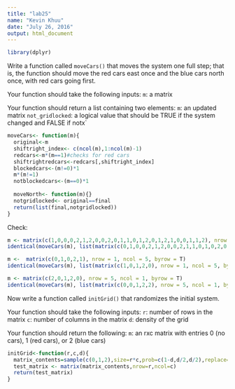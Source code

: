 ```yaml
---
title: "lab25"
name: "Kevin Khuu"
date: "July 26, 2016"
output: html_document
---
```


```r
library(dplyr)
```

Write a function called `moveCars()` that moves the system one full step; that is, the function should move the red cars east once and the blue cars north once, with red cars going first.

Your function should take the following inputs:
`m`: a matrix

Your function should return a list containing two elements:
`m`: an updated matrix
`not_gridlocked`: a logical value that should be TRUE if the system changed and FALSE if notx`

```r
moveCars<- function(m){
  original<-m
  shiftright_index<- c(ncol(m),1:ncol(m)-1)
  redcars<-m*(m==1)#checks for red cars
  shiftrightredcars<-redcars[,shiftright_index]
  blockedcars<-(m!=0)*1
  m*(m!=1)
  notblockedcars<-(m==0)*1
  
  moveNorth<- function(m){}
  notgridlocked<- original==final
  return(list(final,notgridlocked))
}

```


Check:
```r
m <- matrix(c(1,0,0,0,2,1,2,0,0,2,0,1,1,0,1,2,0,1,2,1,0,0,1,1,2), nrow = 5, ncol = 5, byrow = T)
identical(moveCars(m), list(matrix(c(0,1,0,0,2,1,2,0,0,2,1,1,0,1,0,2,0,1,2,1,0,0,1,1,2), nrow = 5, ncol = 5, byrow = T), TRUE))

m <-  matrix(c(0,1,0,2,1), nrow = 1, ncol = 5, byrow = T)
identical(moveCars(m), list(matrix(c(1,0,1,2,0), nrow = 1, ncol = 5, byrow = T), TRUE))

m <- matrix(c(2,0,1,2,0), nrow = 5, ncol = 1, byrow = T)
identical(moveCars(m), list(matrix(c(0,0,1,2,2), nrow = 5, ncol = 1, byrow = T), TRUE))
```

Now write a function called `initGrid()` that randomizes the initial system.

Your function should take the following inputs:
`r`: number of rows in the matrix
`c`: number of columns in the matrix
`d`: density of the grid 

Your function should return the following:
`m`: an rxc matrix with entries 0 (no cars), 1 (red cars), or 2 (blue cars)

```r
initGrid<-function(r,c,d){
  matrix_contents=sample(c(0,1,2),size=r*c,prob=c(1-d,d/2,d/2),replace=TRUE)
  test_matrix <- matrix(matrix_contents,nrow=r,ncol=c)
  return(test_matrix)
}
```






